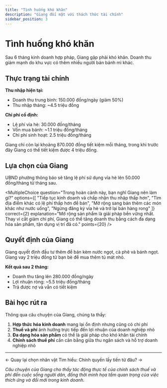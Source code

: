 ```yaml
---
title: "Tình huống khó khăn"
description: "Giang đối mặt với thách thức tài chính"
sidebar_position: 3
---
```



# Tình huống khó khăn

Sau 6 tháng kinh doanh hợp pháp, Giang gặp phải khó khăn. Doanh thu giảm mạnh do khu vực có thêm nhiều người bán bánh mì khác.

## Thực trạng tài chính

**Thu nhập hiện tại:**
- Doanh thu trung bình: 150.000 đồng/ngày (giảm 50%)
- Thu nhập tháng: ~4.5 triệu đồng

**Chi phí cố định:**
- Lệ phí vỉa hè: 30.000 đồng/tháng
- Vốn mua bánh: ~1.1 triệu đồng/tháng
- Chi phí sinh hoạt: 2.5 triệu đồng/tháng

Giang chỉ còn lại khoảng 870.000 đồng tiết kiệm mỗi tháng, trong khi trước đây Giang có thể tiết kiệm được 4 triệu đồng.

## Lựa chọn của Giang

UBND phường thông báo sẽ tăng <Tooltip conceptId="le-phi-via-he-tang">lệ phí sử dụng vỉa hè lên 50.000 đồng/tháng</Tooltip> từ tháng sau.

<MultipleChoice
  question="Trong hoàn cảnh này, bạn nghĩ Giang nên làm gì?"
  options={[
    "Tiếp tục kinh doanh và chấp nhận thu nhập thấp hơn",
    "Tìm địa điểm khác có lệ phí thấp hơn để bán",
    "Mở rộng sang bán thêm các món khác như nước uống",
    "Ngừng đăng ký vỉa hè và trở lại bán hàng rong"
  ]}
  correct={2}
  explanation="Mở rộng sản phẩm là giải pháp bền vững nhất. Thay vì cắt giảm chi phí, Giang có thể tăng doanh thu bằng cách đa dạng hóa sản phẩm, tận dụng vị trí đã có."
  points={20}
/>

## Quyết định của Giang

Giang quyết định đầu tư thêm để bán kèm nước ngọt, cà phê và bánh ngọt. Giang vay 2 triệu đồng từ bạn bè để mua thêm tủ mát nhỏ.

**Kết quả sau 2 tháng:**
- Doanh thu tăng lên 280.000 đồng/ngày
- Lợi nhuận ròng: ~5.5 triệu đồng/tháng
- Trả được nợ và vẫn có tiết kiệm

## Bài học rút ra

Thông qua câu chuyện của Giang, chúng ta thấy:

1. **Hợp thức hóa kinh doanh** mang lại ổn định nhưng cũng có chi phí
2. **Thuế và phí** ảnh hưởng trực tiếp đến lợi nhuận của doanh nghiệp nhỏ
3. **Đa dạng hóa sản phẩm** có thể là giải pháp cho khó khăn tài chính
4. **Chính sách thuế phí** cần cân bằng giữa thu ngân sách và hỗ trợ doanh nghiệp nhỏ

---

<div style={{textAlign: 'center', margin: '2rem 0'}}>
  <Link to="/storylines/tax" className="button button--secondary" style={{marginRight: '1rem'}}>
    ← Quay lại chọn nhân vật
  </Link>
  <Link to="/tax-context/government-revenue" className="button button--primary">
    Tìm hiểu: Chính quyền lấy tiền từ đâu? →
  </Link>
</div>

*Câu chuyện của Giang cho thấy tác động thực tế của chính sách thuế và phí đến cuộc sống người dân, đồng thời minh họa tầm quan trọng của việc thích ứng và đổi mới trong kinh doanh.*